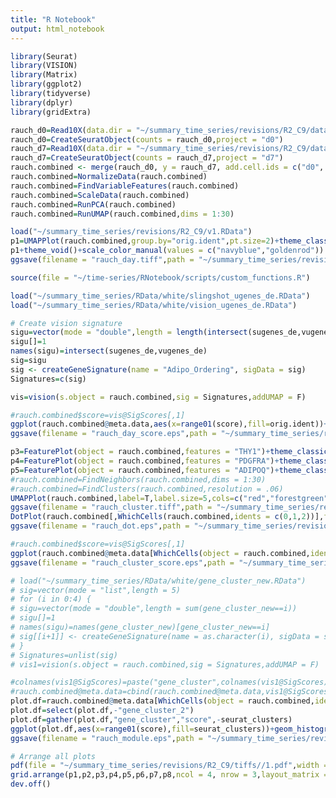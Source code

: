 ```yaml
---
title: "R Notebook"
output: html_notebook
---
```


```r
library(Seurat)
library(VISION)
library(Matrix)
library(ggplot2)
library(tidyverse)
library(dplyr)
library(gridExtra)

rauch_d0=Read10X(data.dir = "~/summary_time_series/revisions/R2_C9/data/rauch et al. 2019/d0_bm_msc/")
rauch_d0=CreateSeuratObject(counts = rauch_d0,project = "d0")
rauch_d7=Read10X(data.dir = "~/summary_time_series/revisions/R2_C9/data/rauch et al. 2019/d7_bm_msc/")
rauch_d7=CreateSeuratObject(counts = rauch_d7,project = "d7")
rauch.combined <- merge(rauch_d0, y = rauch_d7, add.cell.ids = c("d0", "d7"), project = "rauch.combined")
rauch.combined=NormalizeData(rauch.combined)
rauch.combined=FindVariableFeatures(rauch.combined)
rauch.combined=ScaleData(rauch.combined)
rauch.combined=RunPCA(rauch.combined)
rauch.combined=RunUMAP(rauch.combined,dims = 1:30)

load("~/summary_time_series/revisions/R2_C9/v1.RData")
p1=UMAPPlot(rauch.combined,group.by="orig.ident",pt.size=2)+theme_classic(base_size = 10)
p1+theme_void()+scale_color_manual(values = c("navyblue","goldenrod"))
ggsave(filename = "rauch_day.tiff",path = "~/summary_time_series/revisions/R2_C9/tiffs/", width = 7.5, height = 5.5, device='tiff', dpi=300,units = "in")
```

```r
source(file = "~/time-series/RNotebook/scripts/custom_functions.R")

load("~/summary_time_series/RData/white/slingshot_ugenes_de.RData")
load("~/summary_time_series/RData/white/vision_ugenes_de.RData")

# Create vision signature
sigu=vector(mode = "double",length = length(intersect(sugenes_de,vugenes_de)))
sigu[]=1
names(sigu)=intersect(sugenes_de,vugenes_de)
sig=sigu
sig <- createGeneSignature(name = "Adipo_Ordering", sigData = sig)
Signatures=c(sig)

vis=vision(s.object = rauch.combined,sig = Signatures,addUMAP = F)
```

```r
#rauch.combined$score=vis@SigScores[,1]
ggplot(rauch.combined@meta.data,aes(x=range01(score),fill=orig.ident))+geom_histogram(aes(y=..density..),position = position_dodge(),color="black",alpha=1)+theme_classic(base_size = 20)+geom_density(alpha=.5)+theme(legend.position = "top")+scale_fill_manual(values = c("navyblue","goldenrod"))
ggsave(filename = "rauch_day_score.eps",path = "~/summary_time_series/revisions/R2_C9/tiffs/", width = 7.5, height = 5.5, device='eps', dpi=300,units = "in")
```

```r
p3=FeaturePlot(object = rauch.combined,features = "THY1")+theme_classic(base_size = 10)
p4=FeaturePlot(object = rauch.combined,features = "PDGFRA")+theme_classic(base_size = 10)
p5=FeaturePlot(object = rauch.combined,features = "ADIPOQ")+theme_classic(base_size = 10)
#rauch.combined=FindNeighbors(rauch.combined,dims = 1:30)
#rauch.combined=FindClusters(rauch.combined,resolution = .06)
UMAPPlot(rauch.combined,label=T,label.size=5,cols=c("red","forestgreen","navyblue","lightgreen","magenta"),pt.size=2)+theme_classic(base_size = 20)+theme_void()
ggsave(filename = "rauch_cluster.tiff",path = "~/summary_time_series/revisions/R2_C9/tiffs/", width = 7.5, height = 5.5, device='tiff', dpi=300,units = "in")
DotPlot(rauch.combined[,WhichCells(rauch.combined,idents = c(0,1,2))],features = c("THY1","PDGFRA","ADIPOQ"))
ggsave(filename = "rauch_dot.eps",path = "~/summary_time_series/revisions/R2_C9/tiffs/", width = 7.5, height = 5.5, device='eps', dpi=300,units = "in")
```

```r
#rauch.combined$score=vis@SigScores[,1]
ggplot(rauch.combined@meta.data[WhichCells(object = rauch.combined,idents = c(0,1,2)),],aes(x=range01(score),fill=seurat_clusters))+geom_histogram(aes(y=..density..),position = position_dodge(),color="black",alpha=1)+theme_classic(base_size = 10)+geom_density(alpha=.5)+theme(legend.position = "top")#+scale_fill_manual(values = c("red","forestgreen","lightgreen"))#+theme(legend.position = "none")
ggsave(filename = "rauch_cluster_score.eps",path = "~/summary_time_series/revisions/R2_C9/tiffs/", width = 7.5, height = 5.5, device='eps', dpi=300,units = "in")
```

```r
# load("~/summary_time_series/RData/white/gene_cluster_new.RData")
# sig=vector(mode = "list",length = 5)
# for (i in 0:4) {
# sigu=vector(mode = "double",length = sum(gene_cluster_new==i))
# sigu[]=1
# names(sigu)=names(gene_cluster_new)[gene_cluster_new==i]
# sig[[i+1]] <- createGeneSignature(name = as.character(i), sigData = sigu) 
# }
# Signatures=unlist(sig)
# vis1=vision(s.object = rauch.combined,sig = Signatures,addUMAP = F)
```

```r
#colnames(vis1@SigScores)=paste("gene_cluster",colnames(vis1@SigScores),sep = "_")
#rauch.combined@meta.data=cbind(rauch.combined@meta.data,vis1@SigScores)
plot.df=rauch.combined@meta.data[WhichCells(object = rauch.combined,idents = c(0,1,2)),c(grep("gene_cluster",x = colnames(rauch.combined@meta.data)),6)]
plot.df=select(plot.df,-"gene_cluster_2")
plot.df=gather(plot.df,"gene_cluster","score",-seurat_clusters)
ggplot(plot.df,aes(x=range01(score),fill=seurat_clusters))+geom_histogram(aes(y=..density..),position = position_dodge(),alpha=1)+facet_grid(.~ gene_cluster)+theme_light(base_size = 20)+geom_density(alpha=.5)+theme(legend.position = "none")+scale_fill_manual(values = c("red","forestgreen","navyblue"))#+theme(legend.position = "none")
ggsave(filename = "rauch_module.eps",path = "~/summary_time_series/revisions/R2_C9/tiffs/", width = 8.5, height = 4, device='eps', dpi=300,units = "in")
```

```r
# Arrange all plots
pdf(file = "~/summary_time_series/revisions/R2_C9/tiffs//1.pdf",width = 8.5,height = 6)
grid.arrange(p1,p2,p3,p4,p5,p6,p7,p8,ncol = 4, nrow = 3,layout_matrix = t(matrix(c(1:7,NA,replicate(n = 4,expr = 8)),nrow = 4,ncol = 3)))
dev.off()
```

